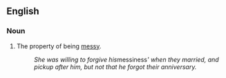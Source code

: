 ==English==
===Noun===
{{en-noun|-}}

#The property of being [[messy]].
#:''She was willing to forgive his ''messiness''' when they married, and pickup after him, but not that he forgot their anniversary.''